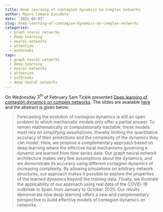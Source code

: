 ```yaml
---
title: Deep learning of contagion dynamics on complex networks
author: Mauro Camara Escudero
date: '2021-02-03'
slug: deep-learning-of-contagion-dynamics-on-complex-networks
categories:
  - graph neural networks
  - deep-learning
  - neural-networks
  - attention
  - outbreaks
tags:
  - graph neural networks
  - deep-learning
  - neural-networks
  - attention
  - outbreaks
  - deep neural networks
---
```


On Wednesday $3^{\text{th}}$ of February Sam Tickle presented [Deep learning of contagion dynamics on complex networks](https://arxiv.org/pdf/2006.05410.pdf). The slides are available [here](/GNN_SamTickle.pdf) and the abstract is given below.

> Forecasting the evolution of contagion dynamics is still an open problem to which mechanistic models only
offer a partial answer. To remain mathematically or computationally tractable, these models must rely on simplifying assumptions, thereby limiting the quantitative accuracy of their predictions and the complexity of the
dynamics they can model. Here, we propose a complementary approach based on deep learning where the
effective local mechanisms governing a dynamic are learned from time series data. Our graph neural network
architecture makes very few assumptions about the dynamics, and we demonstrate its accuracy using different
contagion dynamics of increasing complexity. By allowing simulations on arbitrary network structures, our
approach makes it possible to explore the properties of the learned dynamics beyond the training data. Finally,
we illustrate the applicability of our approach using real data of the COVID-19 outbreak in Spain from January
to October 2020. Our results demonstrate how deep learning offers a new and complementary perspective to
build effective models of contagion dynamics on networks.